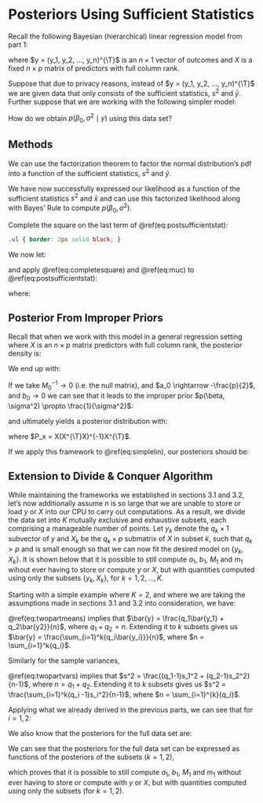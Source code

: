 # Posteriors Using Sufficient Statistics

Recall the following Bayesian (hierarchical) linear regression model from part 1: 

\begin{equation*}
NIG(M_0, m_0, a_0, b_0) \times N(y \mid X\beta, \sigma^2 I_n)
(\#eq:part1nig)
\end{equation*}

where $y = (y_1, y_2, ..., y_n)^{\T}$ is an $n \times 1$ vector of outcomes and $X$ is a fixed $n \times p$ matrix of predictors with full column rank. \

Suppose that due to privacy reasons, instead of $y = (y_1, y_2, ..., y_n)^{\T}$ we are given data that only consists of the sufficient statistics, $s^2$ and $\bar{y}$. Further suppose that we are working with the following simpler model: 

\begin{equation*}
y = 1_n \beta_0 + \epsilon
(\#eq:simplelin)
\end{equation*}

How do we obtain $p(\beta_0, \sigma^2 \mid y)$ using this data set?

## Methods 

We can use the factorization theorem to factor the normal distribution's pdf into a function of the sufficient statistics, $s^2$ and $\bar{y}.$ 
\begin{equation*}
\begin{split}
f(y \mid \beta_0, \sigma^2) &= \Pi_{i=1}^{n} (2\pi\sigma^2)^{-\frac{1}{2}} \exp\{-\frac{1}{2\sigma^2}(y_i-\beta_0)^2\}\\
&= (2\pi\sigma^2)^{-\frac{n}{2}} \exp\{-\frac{1}{2\sigma^2}\Sigma(y_i - \beta_0)^2\} \\
&= (2\pi\sigma^2)^{-\frac{n}{2}} \exp\{-\frac{1}{2\sigma^2}\Sigma(y_i - \bar{y} + \bar{y} - \beta_0)^2\} \\
&= (2\pi\sigma^2)^{-\frac{n}{2}} \exp\{-\frac{1}{2\sigma^2}\Sigma[(y_i - \bar{y})^2 + (\bar{y} - \beta_0)^2]\} \\
&= (2\pi\sigma^2)^{-\frac{n}{2}} \exp\{-\frac{1}{2\sigma^2}[(n-1)s^2 + n(\bar{y} - \beta_0)^2]\}
\end{split}
(\#eq:sufficientstatfactorization)
\end{equation*}

We have now successfully expressed our likelihood as a function of the sufficient statistics $s^2$ and $\bar{x}$ and can use this factorized likelihood along with Bayes' Rule to compute $p(\beta_0, \sigma^2)$.

\begin{equation*}
\begin{split}
p(\beta_0, \sigma^2 \mid y) =& p(\beta_0 \mid \mu_\beta, \sigma^2) \times p(\sigma^2 \mid a_0, b_0) \times p(y \mid \beta_0, \sigma^2) \\
=& N(\beta_0 \mid \mu_\beta, \sigma^2) \times IG(\sigma^2 \mid a_0,b_0) \times N(y \mid \beta_0, \sigma^2) \\
=& (2\pi\sigma^2)^{-\frac{1}{2}}\exp\{-\frac{1}{2\sigma^2}(\beta_0 - \mu_\beta)^2\} \times
\frac{b_0^{a_0}}{\Gamma(a_0)}(\sigma^2)^{-a-1}\exp\{-\frac{b}{\sigma^2}\} \\
&\times (2\pi\sigma^2)^{-\frac{n}{2}}\exp\{-\frac{1}{2\sigma^2}[(n-1)s^2 + n(\bar{y} - \beta_0)^2]\} \\
\propto& (\sigma^2)^{-a_0-1} \times (\sigma^2)^{-\frac{n+1}{2}} \times \exp\{-\frac{b_0}{\sigma^2}\} \times \exp\{-\frac{1}{2\sigma^2}(\beta_0 - \mu_\beta)^2\} \\ &\times \exp\{-\frac{1}{2\sigma^2}[(n-1)s^2 + n(\bar{y} - \beta_0)^2]\} \\
\propto& (\sigma^2)^{-a_0-1} \times (\sigma^2)^{-\frac{n+1}{2}} \exp\{-\frac{b_0}{\sigma^2}\}\\
 &\times \exp\{-\frac{1}{2\sigma^2}[(\beta_0 - \mu_{\beta})^2 +(n-1)s^2 + n(\bar{y}-\beta_0)^2]\}
\end{split}
(\#eq:postsufficientstat)
\end{equation*}

Complete the square on the last term of \@ref(eq:postsufficientstat):
\begin{equation*}
\begin{split}
&(\beta_0 - \mu_{\beta})^2 +(n-1)s^2 + n(\bar{y}-\beta_0)^2 \\
&= (n+1)\beta_0^2 - 2(\mu_{\beta} + n\bar{y})\beta_0 + n\bar{y}^2 + \mu_\beta^2 + (n-1)s^2 \\
&= (n+1)(\beta_0 - \frac{\mu_{\beta} + n\bar{y}}{n+1})^2 + n\bar{y}^2 + \mu_\beta^2 + (n-1)s^2 - \frac{(\mu_\beta + n\bar{y})^2}{n+1}\\
&= (n+1)(\beta_0 - \frac{\mu_{\beta} + n\bar{y}}{n+1})^2 + y^{\T}\Big(\frac{1_n1_n^{\T}}{n}\Big)y + y^{\T}\Big(I - \frac{1_n1_n^{\T}}{n}\Big)y + \mu_\beta^2 -
\frac{(\mu_\beta + n\bar{y})^2}{n+1} \\
&= (n+1)(\beta_0 - \frac{\mu_{\beta} + n\bar{y}}{n+1})^2 + y^{\T}y + \mu_\beta^2 - \frac{(\mu_\beta + n\bar{y})^2}{n+1}
\end{split}
(\#eq:completesquare)
\end{equation*}

```css
.ul { border: 2px solid black; }
```


We now let:
\begin{equation*}
\begin{split}
\mu_\beta^{*} &= \frac{n\bar{y} + \mu_\beta}{n+1} \\
c &= y^{\T}y + \mu_\beta^2 - \frac{(n\bar{y} + \mu_\beta)^2}{n+1}
\end{split}
(\#eq:muc)
\end{equation*}

and apply \@ref(eq:completesquare) and \@ref(eq:muc) to \@ref(eq:postsufficientstat):

\begin{equation*}
\begin{split}
=&(\sigma^2)^{-a_0-1} \times (\sigma^2)^{-\frac{n+1}{2}} \times \exp\{-\frac{b_0}{\sigma^2}\}\\
&\times \exp\{-\frac{1}{2\sigma^2}(n+1)(\beta_0 - \mu_\beta^{*})^2\} \times \exp\{-\frac{c}{2\sigma^2}\} \\
=& (\sigma^2)^{-a_0-1} \times (\sigma^2)^{-\frac{n+1}{2}} \times \exp\{-\frac{b_0}{\sigma^2}\} \times \exp\{-\frac{1}{2\sigma^{2\ast}}(\beta_0 - \mu_\beta^{*})^2\} \times \exp\{-\frac{c}{2\sigma^2}\} \\
=& (\sigma^2)^{-a_0-1-\frac{n}{2}} \times \exp\{-\frac{(b_0 + \frac{c}{2})}{\sigma^2}\} \times (\sigma^2)^{-\frac{1}{2}} \times \exp\{-\frac{1}{2\sigma^{2\ast}}(\beta_0 - \mu_\beta^{*})^2\} \\
=& \underbrace{(\sigma^2)^{a_1-1} \times \exp\{-\frac{b_1}{\sigma^2}\}}_\text{kernal of $IG(a_1, b_1)$} \times 
\underbrace{(\sigma^2)^{\frac{1}{2}} \times \exp\{-\frac{1}{2\sigma^{2\ast}}(\beta_0 - \mu_\beta^{*})^2\}}_\text{kernal of $N(\mu_\beta^{\ast}, \sigma^{2\ast})$}
\end{split}
(\#eq:ssnig)
\end{equation*}

where:

\begin{equation*}
\begin{split}
\sigma^{2*} &= \frac{\sigma^2}{n+1}\\
a_1 &= a_0 + \frac{n}{2}\\
b_1 &= b_0 + \frac{c}{2}
\end{split}
(\#eq:sigmaab)
\end{equation*}


## Posterior From Improper Priors

Recall that when we work with this model in a general regression setting where $X$ is an $n \times p$ matrix predictors with full column rank, the posterior density is:

\begin{equation*}
\begin{split}
p(\beta, \sigma^2 \mid y) &= IG(\sigma^2 \mid a_1, b_1) \times N(\beta \mid M_1m_1, \sigma^2M_1)
\end{split}
(\#eq:nigpost)
\end{equation*}
We end up with:

\begin{equation*}
\begin{split}
m_0^{*} &= Mm\\
M_1 &= (X^{\T}X + M_{0}^{-1})^{-1}\\
m_1 &= X^{\T}y + M_{0}^{-1}m_0\\
a_1 &= a_0 + \frac{n}{2}\\
b_1 &= b_0 + \frac{c}{2}\\
c &= y^{\T}y + m_0^{\T}M_0^{-1}m_0 - m_1^{\T}M_1m_1
\end{split}
(\#eq:mnmparams)
\end{equation*}


<!-- TODO: shouldn't these be left-arrows? -->
If we take $M_0^{-1} \rightarrow 0$ (i.e. the null matrix), and $a_0 \rightarrow -\frac{p}{2}$, and $b_0 \rightarrow 0$ we can see that it leads to the improper prior $p(\beta, \sigma^2) \propto \frac{1}{\sigma^2}$:

\begin{equation*}
\begin{split}
p(\beta, \sigma^2) =& IG(\sigma^2 \mid a_0, b_0) \times N(\beta \mid m_0, \sigma^2M_0) \\
=& \frac{b_0^{a_0}}{\Gamma(a_0)}(\sigma^2)^{-a_0-1} \exp\{-\frac{b_0}{\sigma^2}\} \times (2\pi)^{-p/2}\det(\sigma^2M_0)^{-\frac{1}{2}}\\
&\exp\{-\frac{1}{2\sigma^2}(\beta - m_0)^{\T}\frac{M_0^{-1}}{\sigma^2}(\beta - m_0)\} \\
\propto& (\sigma^2)^{-a_0-1}\exp\{-\frac{b_0}{\sigma^2}\} \times (\sigma^2)^{-\frac{p}{2}}\exp\{-\frac{1}{2}(\beta - m_0)^{\T}\frac{M_0^{-1}}{\sigma^2}(\beta - m_0)\} \\
=& (\sigma^2)^{-(\frac{p}{2}+1})\exp\{-\frac{b_0}{\sigma^2}\} \times (\sigma^2)^{-\frac{p}{2}}\exp\{-\frac{1}{2}(\beta - m_0)^{\T}
\frac{0}{\sigma^2}(\beta - m_0)\}\\
=& \frac{1}{\sigma^2},
\end{split}
(\#eq:improperprior)
\end{equation*}

and ultimately yields a posterior distribution with:

\begin{equation*}
\begin{split}
m_1 &= (X^{\T}X)^{-1}X^{\T}y\\
a_1 &= \frac{n-p}{2}\\
b_1 &= b_0 + \frac{c^{*}}{2}\\
c^{*} &= y^{\T}y - m_1^{\T}M_1m_1 = y^{\T}(I - P_x)y = (n-p)s^2
\end{split}
(\#eq:improperpriorparams)
\end{equation*}

where $P_x = X(X^{\T}X)^{-1}X^{\T}$.

If we apply this framework to \@ref(eq:simplelin), our posteriors should be:

\begin{equation*}
\begin{split}
\mu_\beta^{*} =& \bar{y}\\
a_1 =& \frac{n-1}{2}\\
b_1 =& \frac{(n-1)s^2}{2}\\
c =& y^{\T}y - m_1^{\T}M_1m_1 = y^{\T}(I - P_x)y = (n-1)s^2
\end{split}
(\#eq:simplelinparams)
\end{equation*}


## Extension to Divide & Conquer Algorithm

While maintaining the frameworks we established in sections 3.1 and 3.2, let's now additionally assume $n$ is so large that we are unable to store or load $y$ or $X$ into our CPU to carry out computations. As a result, we divide the data set into $K$ mutually exclusive and exhaustive subsets, each comprising a manageable number of points. Let $y_k$ denote the $q_k \times 1$ subvector of $y$ and $X_k$ be the $q_k \times p$ submatrix of $X$ in subset $k$, such that $q_k > p$ and is small enough so that we can now fit the desired model on $\{y_k, X_k\}$. It is shown below that it is possible to still compute $a_1$, $b_1$, 
$M_1$ and $m_1$ wihout ever having to store or compute $y$ or $X$, but with quantities computed using only the subsets $\{y_k, X_k\}$, for $k = 1,2,...,K$.

Starting with a simple example where $K = 2$, and where we are taking the assumptions made in sections 3.1 and 3.2 into consideration, we have:

\begin{equation*}
\begin{split}
\bar{y_1} =& \frac{\sum_{i=1}^{q_1}y_{1i}}{q_1}\\
\bar{y_2} =& \frac{\sum_{i=1}^{q_2}y_{2i}}{q_2}
\end{split}
(\#eq:twopartmeans)
\end{equation*}

\@ref(eq:twopartmeans) implies that $\bar{y} = \frac{q_1\bar{y_1} + q_2\bar{y2}}{n}$, where $q_1+q_2 = n$. Extending it to $k$ subsets gives us $\bar{y} = \frac{\sum_{i=1}^k{q_i\bar{y_i}}}{n}$, where $n = \sum_{i=1}^k{q_i}$.

Similarly for the sample variances,
\begin{equation*}
\begin{split}
s_1^2 =& \sum_{i=1}^{q_1}\frac{({y_{1i}-\bar{y_1}})^2}{q_1}\\
s_2^2 =& \sum_{i=1}^{q_2}\frac{({y_{2i}-\bar{y_2}})^2}{q_2}
\end{split}
(\#eq:twopartvars)
\end{equation*}

\@ref(eq:twopartvars) implies that $s^2 = \frac{(q_1-1)s_1^2 + (q_2-1)s_2^2}{n-1}$, where $n = q_1+q_2$. Extending it to $k$ subsets gives us $s^2 = \frac{\sum_{i=1}^k(q_i -1)s_i^2}{n-1}$, where $n = \sum_{i=1}^{k}{q_i}$.

Applying what we already derived in the previous parts, we can see that for $i=1,2$:

\begin{equation*}
\begin{split}
\mu_{i\beta}^* =& \bar{y_i}\\
a_{i1}^{*} =& \frac{q_i- 1}{2}\\
b_{i1}^{*} =& \frac{(q_i - 1)s_i^2}{2}\\
c_{i1}=& (q_i -1)s_i^2
\end{split}
(\#eq:paramsperpart)
\end{equation*}


We also know that the posteriors for the full data set are:

\begin{equation*}
\begin{split}
\mu_\beta^{*} &= \bar{y}\\
a_1 &= \frac{n-1}{2}\\
b_1 &= \frac{(n-1)s^2}{2}\\
c &= y^{\T}y - m_1^{\T}M_1m_1 = y^{\T}(I - P_x)y = (n-1)s^2
\end{split}
(\#eq:paramsfull)
\end{equation*}

We can see that the posteriors for the full data set can be expressed as functions of the posteriors of the subsets $(k = 1, 2)$,

\begin{equation*}
\begin{split}
\mu_\beta^{*} =& \bar{y} = \frac{q_1\bar{y_1} + q_2\bar{y_2}}{n}\\
a_1 =& \frac{q_1 + q_2-1}{2}\\
b_1 =& \frac{(q_1 - 1)s_1^2 + (q_2 -1)s_2^2}{2}\\
c  =& (q_1 - 1)s_1^2 + (q_2 -1)s_2^2
\end{split}
(\#eq:fullfromparts)
\end{equation*}

which proves that it is possible to still compute $a_1$, $b_1$, 
$M_1$ and $m_1$ without ever having to store or compute with $y$ or $X$, but with quantities computed using only the subsets (for $k = 1,2$).


